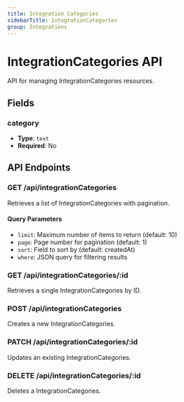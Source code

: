 ```yaml
---
title: Integration Categories
sidebarTitle: IntegrationCategories
group: Integrations
---
```


# IntegrationCategories API

API for managing IntegrationCategories resources.

## Fields

### category

- **Type**: `text`
- **Required**: No

## API Endpoints

### GET /api/integrationCategories

Retrieves a list of IntegrationCategories with pagination.

#### Query Parameters

- `limit`: Maximum number of items to return (default: 10)
- `page`: Page number for pagination (default: 1)
- `sort`: Field to sort by (default: createdAt)
- `where`: JSON query for filtering results

### GET /api/integrationCategories/:id

Retrieves a single IntegrationCategories by ID.

### POST /api/integrationCategories

Creates a new IntegrationCategories.

### PATCH /api/integrationCategories/:id

Updates an existing IntegrationCategories.

### DELETE /api/integrationCategories/:id

Deletes a IntegrationCategories.
